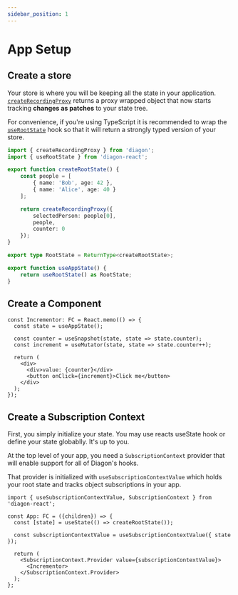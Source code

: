 ```yaml
---
sidebar_position: 1
---
```


# App Setup

## Create a store

Your store is where you will be keeping all the state in your application.  [`createRecordingProxy`](/core/create-recording-proxy.mdx) returns a proxy wrapped object that now starts tracking **changes as patches** to your state tree.  

For convenience, if you're using TypeScript it is recommended to wrap the [`useRootState`](use-root-state.mdx) hook so that it will return a strongly typed version of your store.

```typescript
import { createRecordingProxy } from 'diagon';
import { useRootState } from 'diagon-react';

export function createRootState() {
    const people = [
        { name: 'Bob', age: 42 },
        { name: 'Alice', age: 40 }
    ];

    return createRecordingProxy({
        selectedPerson: people[0],
        people,
        counter: 0
    });
}

export type RootState = ReturnType<createRootState>;

export function useAppState() {
    return useRootState() as RootState;
}

```

## Create a Component 
```tsx
const Incrementor: FC = React.memo(() => {
  const state = useAppState();
  
  const counter = useSnapshot(state, state => state.counter);
  const increment = useMutator(state, state => state.counter++);

  return (
    <div>
      <div>value: {counter}</div>
      <button onClick={increment}>Click me</button>
    </div>
  );
});
```

## Create a Subscription Context

First, you simply initialize your state.  You may use reacts useState hook or define your state globablly.  It's up to you. 

At the top level of your app, you need a `SubscriptionContext` provider that will enable support for all of Diagon's hooks.

That provider is initialized with `useSubscriptionContextValue` which holds your root state and tracks object subscriptions in your app. 

```tsx
import { useSubscriptionContextValue, SubscriptionContext } from 'diagon-react';

const App: FC = ({children}) => {  
  const [state] = useState(() => createRootState());

  const subscriptionContextValue = useSubscriptionContextValue({ state });

  return (
    <SubscriptionContext.Provider value={subscriptionContextValue}>
      <Incrementor> 
    </SubscriptionContext.Provider>
  );
};
```
